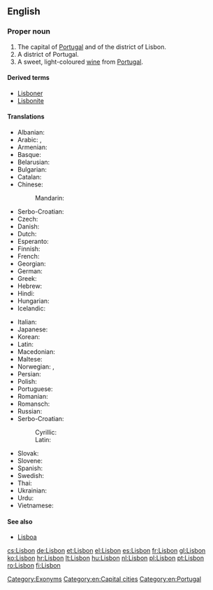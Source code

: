 {{wikipedia}}
==English==

===Proper noun===
{{en-proper noun}}

# The capital of [[Portugal]] and of the district of Lisbon.
# A district of Portugal.
# A sweet, light-coloured [[wine]] from [[Portugal]].

====Derived terms====
* [[Lisboner]]
* [[Lisbonite]]

====Translations====
{{rfc-tsort|duplicate language: Serbo-Croatian}}
{{trans-top|capital of Portugal}}
* Albanian: {{t-|sq|Lisbonës|xs=Albanian}}
* Arabic: {{t-|ar|لشبونة|f|tr=lishbuuna}}, {{qualifier|archaic}} {{t-|ar|أشبونة|f|tr=ʔushbuna|sc=Arab}}
* Armenian: {{t-|hy|Լիսաբոն|tr=Lisabon}}
* Basque: {{t+|eu|Lisboa}}
* Belarusian: {{t-|be|Лісабон|m|tr=Lisabón|xs=Belarusian}}
* Bulgarian: {{t-|bg|Лисабон|m|tr=Lisabon}}
* Catalan: {{t-|ca|Lisboa|f}}
* Chinese:
*: Mandarin: {{t-|cmn|里斯本|tr=Lǐsīběn|sc=Hani}}
* Serbo-Croatian: {{t|sh|Lisabon|m}}
* Czech: {{t+|cs|Lisabon|m}}
* Danish: {{t-|da|Lissabon}}
* Dutch: {{t-|nl|Lissabon}}
* Esperanto: {{t-|eo|Lisbono}}
* Finnish: {{t+|fi|Lissabon}}
* French: {{t+|fr|Lisbonne|f}}
* Georgian: {{t-|ka|ლისაბონი|tr=lisaboni|sc=Geor|xs=Georgian}}
* German: {{t+|de|Lissabon|n}}
* Greek: {{t-|el|Λισσαβώνα|f|tr=Lissabóna}}
* Hebrew: {{t-|he|ליסבון}}
* Hindi: {{t-|hi|लिस्बन|tr=lisban|xs=Hindi}}
* Hungarian: {{t+|hu|Lisszabon}}
* Icelandic: {{t-|is|Lissabon|n}}
{{trans-mid}}
* Italian: {{t-|it|Lisbona|f}}
* Japanese: {{t-|ja|リスボン|tr=Risubon}}
* Korean: {{t+|ko|리스본|tr=Riseubon|sc=Hang}}
* Latin: {{t-|la|Olisipo|f|alt=Olisīpō}}
* Macedonian: {{t-|mk|Лисабон|m|tr=Lísabon}}
* Maltese: {{t-|mt|Lisbona|xs=Maltese}}
* Norwegian: {{t+|no|Lisboa}},  {{t+|no|Lissabon}}
* Persian: {{t-|fa|لیسبون|tr=Lisbon}}
* Polish: {{t+|pl|Lizbona|f}}
* Portuguese: {{t+|pt|Lisboa|f}}
* Romanian: {{t+|ro|Lisabona}}
* Romansch: {{t-|rm|Lisbona|f}}
* Russian: {{t-|ru|Лиссабон|m|tr=Lissabón}}
* Serbo-Croatian:
*: Cyrillic: {{t-|sh|Лисабон|m|sc=Cyrl|xs=Serbo-Croatian}}
*: Latin: {{t-|sh|Lisabon|m|xs=Serbo-Croatian}}
* Slovak: {{t-|sk|Lisabon|m}}
* Slovene: {{t+|sl|Lizbona|f}}
* Spanish: {{t+|es|Lisboa|f}}
* Swedish: {{t+|sv|Lissabon}}
* Thai: {{t+|th|ลิสบอน|tr=lisbon}}
* Ukrainian: {{t-|uk|Лісабон|m|tr=Lisabón|xs=Ukrainian}}
* Urdu: {{t-|ur|لسبن|tr=lisban|xs=Urdu}}
* Vietnamese: {{t-|vi|Lisboa|xs=Vietnamese}}
{{trans-bottom}}

====See also====
* [[Lisboa]]

[[Category:Exonyms]]
[[Category:en:Capital cities]]
[[Category:en:Portugal]]

[[cs:Lisbon]]
[[de:Lisbon]]
[[et:Lisbon]]
[[el:Lisbon]]
[[es:Lisbon]]
[[fr:Lisbon]]
[[gl:Lisbon]]
[[ko:Lisbon]]
[[hr:Lisbon]]
[[lt:Lisbon]]
[[hu:Lisbon]]
[[nl:Lisbon]]
[[pl:Lisbon]]
[[pt:Lisbon]]
[[ro:Lisbon]]
[[fi:Lisbon]]